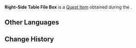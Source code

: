 {{Item Infobox
|id           = 120639
|image        = Item Bag.png
|type         = Quest Items
|quality      = 0
|description  = A file box that ruthlessly attacked Ms. [[Chalmet]]'s back. It was placed on the table on the right-hand side of the entrance. It would probably be easier to move if it was placed inside a bag...
|source1      = [[Traces of Back Pain]]
|quest = Traces of Back Pain
}}
'''Right-Side Table File Box''' is a [[Quest Item]] obtained during the {{Quest|Traces of Back Pain}}.
<!--
==Location==
<gallery>

</gallery>
-->
==Other Languages==
{{Other Languages
|en      = Right-Side Table File Box
|zhs     = 右边桌上的卷宗箱
|zhs_rm  = 
|zht     = 右邊桌上的卷宗箱
|zht_rm  = 
|ja      = 右デスク上にある書類入れ
|ja_rm   = Migi Desuku Ue ni Aru Shorui'ire
|ko      = 오른쪽 책상 위에 있는 공문 상자
|ko_rm   = 
|es      = Caja con expedientes de la mesa derecha
|fr      = Boîte de dossiers de la table de droite
|ru      = Коробка с документами на столе справа
|th      = กล่องแฟ้มบนโต๊ะด้านขวา
|th_rm   = 
|vi      = Rương Tài Liệu Trên Bàn Bên Phải
|de      = Aktenordner auf dem rechten Tisch
|id      = Berkas Kasus di Sisi Kanan Meja
|pt      = Caixa de Arquivos do Lado Direito da Mesa
|tr      = Sağ Masadaki Dosya Kutusu
|it      = Scatola di documenti sulla scrivania a destra
}}

==Change History==
{{Change History|4.1}}